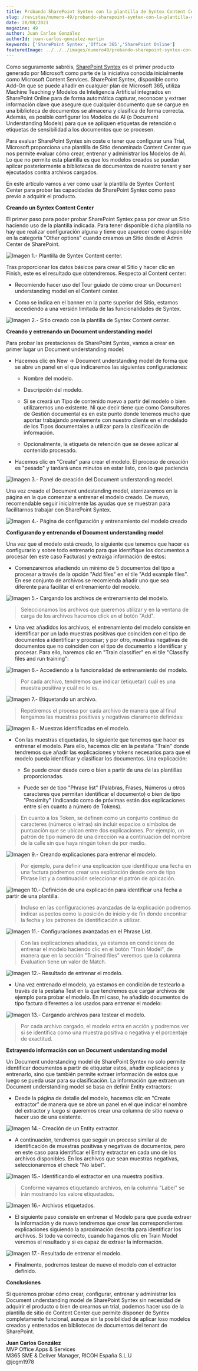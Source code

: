 ```yaml
---
title: Probando SharePoint Syntex con la plantilla de Syntex Content Center
slug: /revistas/numero-49/probando-sharepoint-syntex-con-la-plantilla-de-syntex-content-center
date: 20/08/2021
magazine: 49
author: Juan Carlos González
authorId: juan-carlos-gonzalez-martin
keywords: ['SharePoint Syntex','Office 365','SharePoint Online']
featuredImage: ../../../images/numero49/probando-sharepoint-syntex-con-la-plantilla-de-syntex-content-center/image1.png
---
```



Como seguramente sabréis, [SharePoint Syntex](https://techcommunity.microsoft.com/t5/project-cortex-blog/announcing-sharepoint-syntex/ba-p/1681139)
es el primer producto generado por Microsoft como parte de la iniciativa
conocida inicialmente como Microsoft Content Services. SharePoint
Syntex, disponible como Add-On que se puede añadir en cualquier plan de
Microsoft 365, utiliza Machine Teaching y Modelos de Inteligencia
Artificial integrados en SharePoint Online para de forma automática
capturar, reconocer y extraer información clave que asegure que
cualquier documento que se cargue en una biblioteca de documentos se
almacena y clasifica de forma correcta. Además, es posible configurar
los Modelos de AI (o Document Understanding Models) para que se apliquen
etiquetas de retención o etiquetas de sensibilidad a los documentos que
se procesen.

Para evaluar SharePoint Syntex sin coste o tener que configurar una
Trial, Microsoft proporciona una plantilla de Sitio denominada Content
Center que nos permite evaluar cómo crear, entrenar y administrar los
Modelos de AI. Lo que no permite esta plantilla es que los modelos
creados se puedan aplicar posteriormente a bibliotecas de documentos de
nuestro tenant y ser ejecutados contra archivos cargados.

En este artículo vamos a ver cómo usar la plantilla de Syntex Content
Center para probar las capacidades de SharePoint Syntex como paso previo
a adquirir el producto.

**Creando un Syntex Content Center**

El primer paso para poder probar SharePoint Syntex pasa por crear un
Sitio haciendo uso de la plantilla indicada. Para tener disponible dicha
plantilla no hay que realizar configuración alguna y tiene que aparecer
como disponible en la categoría "Other options" cuando creamos un Sitio
desde el Admin Center de SharePoint.

![Imagen 1.- Plantilla de Syntex Content center.](../../../images/numero49/probando-sharepoint-syntex-con-la-plantilla-de-syntex-content-center/image1.png)

Tras proporcionar los datos básicos para crear el Sitio y hacer clic en
Finish, este es el resultado que obtendremos. Respecto al Content
center:

-   Recomiendo hacer uso del Tour guiado de cómo crear un Document
    understanding model en el Content center.

-   Como se indica en el banner en la parte superior del Sitio, estamos
    accediendo a una versión limitada de las funcionalidades de Syntex.

![Imagen 2.- Sitio creado con la plantilla de Syntex Content center.](../../../images/numero49/probando-sharepoint-syntex-con-la-plantilla-de-syntex-content-center/image2.png)


**Creando y entrenando un Document understanding model**

Para probar las prestaciones de SharePoint Syntex, vamos a crear en
primer lugar un Document understanding model:

-   Hacemos clic en New -> Document understanding model de forma que se
    abre un panel en el que indicaremos las siguientes configuraciones:

    -   Nombre del modelo.

    -   Descripción del modelo.

    -   Si se creará un Tipo de contenido nuevo a partir del modelo o
        bien utilizaremos uno existente. Ni que decir tiene que como
        Consultores de Gestión documental es en este punto donde tenemos
        mucho que aportar trabajando previamente con nuestro cliente en
        el modelado de los Tipos documentales a utilizar para la
        clasificación de información.

    -   Opcionalmente, la etiqueta de retención que se desee aplicar al
        contenido procesado.

-   Hacemos clic en "Create" para crear el modelo. El proceso de
    creación es "pesado" y tardará unos minutos en estar listo, con lo
    que paciencia

![Imagen 3.- Panel de creación del Document understanding model.](../../../images/numero49/probando-sharepoint-syntex-con-la-plantilla-de-syntex-content-center/image3.png)

Una vez creado el Document undestanding model, aterrizaremos en la
página en la que comenzar a entrenar el modelo creado. De nuevo,
recomendable seguir inicialmente las ayudas que se muestran para
facilitarnos trabajar con SharePoint Syntex.

![Imagen 4.- Página de configuración y entrenamiento del modelo creado](../../../images/numero49/probando-sharepoint-syntex-con-la-plantilla-de-syntex-content-center/image4.png)


**Configurando y entrenando el Document understanding model**

Una vez que el modelo está creado, lo siguiente que tenemos que hacer es
configurarlo y sobre todo entrenarlo para que identifique los documentos
a procesar (en este caso Facturas) y extraiga información de estos:

-   Comenzaremos añadiendo un mínimo de 5 documentos del tipo a procesar
    a través de la opción "Add files" en el tile "Add example files". En
    ese conjunto de archivos se recomienda añadir uno que sea diferente
    para facilitar el entrenamiento del modelo.

![Imagen 5.- Cargando los archivos de entrenamiento del modelo.](../../../images/numero49/probando-sharepoint-syntex-con-la-plantilla-de-syntex-content-center/image5.png)


> Seleccionamos los archivos que queremos utilizar y en la ventana de
> carga de los archivos hacemos click en el botón "Add".

-   Una vez añadidos los archivos, el entrenamiento del modelo consiste
    en identificar por un lado muestras positivas que coinciden con el
    tipo de documentos a identificar y procesar; y por otro, muestras
    negativas de documentos que no coinciden con el tipo de documento a
    identificar y procesar. Para ello, haremos clic en "Train
    classifier" en el tile "Classify files and run training":

![Imagen 6.- Accediendo a la funcionalidad de entrenamiento del modelo.](../../../images/numero49/probando-sharepoint-syntex-con-la-plantilla-de-syntex-content-center/image6.png)

> Por cada archivo, tendremos que indicar (etiquetar) cuál es una
> muestra positiva y cuál no lo es.

![Imagen 7.- Etiquetando un archivo.](../../../images/numero49/probando-sharepoint-syntex-con-la-plantilla-de-syntex-content-center/image7.png)


> Repetiremos el proceso por cada archivo de manera que al final
> tengamos las muestras positivas y negativas claramente definidas:

![Imagen 8.- Muestras identificadas en el modelo.](../../../images/numero49/probando-sharepoint-syntex-con-la-plantilla-de-syntex-content-center/image8.png)


-   Con las muestras etiquetadas, lo siguiente que tenemos que hacer es
    entrenar el modelo. Para ello, hacemos clic en la pestaña "Train"
    donde tendremos que añadir las explicaciones y tokens necesarios
    para que el modelo pueda identificar y clasificar los documentos.
    Una explicación:

    -   Se puede crear desde cero o bien a partir de una de las
        plantillas proporcionadas.

    -   Puede ser de tipo "Phrase list" (Palabras, Frases, Números u
        otros caracteres que permitan identificar el documento) o bien
        de tipo "Proximity" (Indicando como de próximas están dos
        explicaciones entre sí en cuanto a número de Tokens).

> En cuanto a los Token, se definen como un conjunto continuo de
> caracteres (números o letras) sin incluir espacios o símbolos de
> puntuación que se ubican entre dos explicaciones. Por ejemplo, un
> patrón de tipo número de una dirección va a continuación del nombre de
> la calle sin que haya ningún token de por medio.

![Imagen 9.- Creando explicaciones para entrenar el modelo.](../../../images/numero49/probando-sharepoint-syntex-con-la-plantilla-de-syntex-content-center/image9.png)


> Por ejemplo, para definir una explicación que identifique una fecha en
> una factura podremos crear una explicación desde cero de tipo Phrase
> list y a continuación seleccionar el patrón de aplicación.

![Imagen 10.- Definición de una explicación para identificar una fecha a partir de una plantilla.](../../../images/numero49/probando-sharepoint-syntex-con-la-plantilla-de-syntex-content-center/image10.png)

> Incluso en las configuraciones avanzadas de la explicación podremos
> indicar aspectos como la posición de inicio y de fin donde encontrar
> la fecha y los patrones de identificación a utilizar.

![Imagen 11.- Configuraciones avanzadas en el Phrase List.](../../../images/numero49/probando-sharepoint-syntex-con-la-plantilla-de-syntex-content-center/image11.png)


> Con las explicaciones añadidas, ya estamos en condiciones de entrenar
> el modelo haciendo clic en el botón "Train Model", de manera que en la
> sección "Trained files" veremos que la columna Evaluation tiene un
> valor de Match.

![Imagen 12.- Resultado de entrenar el modelo.](../../../images/numero49/probando-sharepoint-syntex-con-la-plantilla-de-syntex-content-center/image12.png)


-   Una vez entrenado el modelo, ya estamos en condición de testearlo a
    través de la pestaña Test en la que tendremos que cargar archivos de
    ejemplo para probar el modelo. En mi caso, he añadido documentos de
    tipo factura diferentes a los usados para entrenar el modelo:

![Imagen 13.- Cargando archivos para testear el modelo.](../../../images/numero49/probando-sharepoint-syntex-con-la-plantilla-de-syntex-content-center/image13.png)


> Por cada archivo cargado, el modelo entra en acción y podremos ver si
> se identifica como una muestra positiva o negativa y el porcentaje de
> exactitud.

**Extrayendo información con un Document understanding model**

Un Document understanding model de SharePoint Syntex no solo permite
identificar documentos a partir de etiquetar estos, añadir explicaciones
y entrenarlo, sino que también permite extraer información de estos que
luego se pueda usar para su clasificación. La información que extraen un
Document understanding model se basa en definir Entity extractors:

-   Desde la página de detalle del modelo, hacemos clic en "Create
    extractor" de manera que se abre un panel en el que indicar el
    nombre del extractor y luego si queremos crear una columna de sitio
    nueva o hacer uso de una existente.

![Imagen 14.- Creación de un Entity extractor.](../../../images/numero49/probando-sharepoint-syntex-con-la-plantilla-de-syntex-content-center/image14.png)


-   A continuación, tendremos que seguir un proceso similar al de
    identificación de muestras positivas y negativas de documentos, pero
    en este caso para identificar el Entity extractor en cada uno de los
    archivos disponibles. En los archivos que sean muestras negativas,
    seleccionaremos el check "No label".

![Imagen 15.- Identificando el extractor en una muestra positiva.](../../../images/numero49/probando-sharepoint-syntex-con-la-plantilla-de-syntex-content-center/image15.png)


> Conforme vayamos etiquetando archivos, en la columna "Label" se irán
> mostrando los valore etiquetados.

![Imagen 16.- Archivos etiquetados.](../../../images/numero49/probando-sharepoint-syntex-con-la-plantilla-de-syntex-content-center/image16.png)

-   El siguiente paso consiste en entrenar el Modelo para que pueda
    extraer la información y de nuevo tendremos que crear las
    correspondientes explicaciones siguiendo la aproximación descrita
    para identificar los archivos. Si todo va correcto, cuando hagamos
    clic en Train Model veremos el resultado y si es capaz de extraer la
    información.

![Imagen 17.- Resultado de entrenar el modelo.](../../../images/numero49/probando-sharepoint-syntex-con-la-plantilla-de-syntex-content-center/image17.png)


-   Finalmente, podremos testear de nuevo el modelo con el extractor
    definido.

**Conclusiones**

Si queremos probar cómo crear, configurar, entrenar y administrar los
Document understanding model de SharePoint Syntex sin necesidad de
adquirir el producto o bien de crearnos un trial, podemos hacer uso de
la plantilla de sitio de Content Center que permite disponer de Syntex
completamente funcional, aunque sin la posibilidad de aplicar loso
modelos creados y entrenados en bibliotecas de documentos del tenant de
SharePoint.


**Juan Carlos González** <br />
MVP Office Apps & Services <br />
M365 SME & Deliver Manager, RICOH España S.L.U <br />
@jcgm1978 
 

